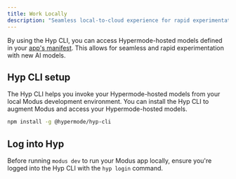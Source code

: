 ```yaml
---
title: Work Locally
description: "Seamless local-to-cloud experience for rapid experimentation"
---
```


By using the Hyp CLI, you can access Hypermode-hosted models defined in your
[app's manifest](/modus/app-manifest). This allows for seamless and rapid
experimentation with new AI models.

## Hyp CLI setup

The Hyp CLI helps you invoke your Hypermode-hosted models from your local Modus
development environment. You can install the Hyp CLI to augment Modus and access
your Hypermode-hosted models.

```bash
npm install -g @hypermode/hyp-cli
```

## Log into Hyp

Before running `modus dev` to run your Modus app locally, ensure you're logged
into the Hyp CLI with the `hyp login` command.
